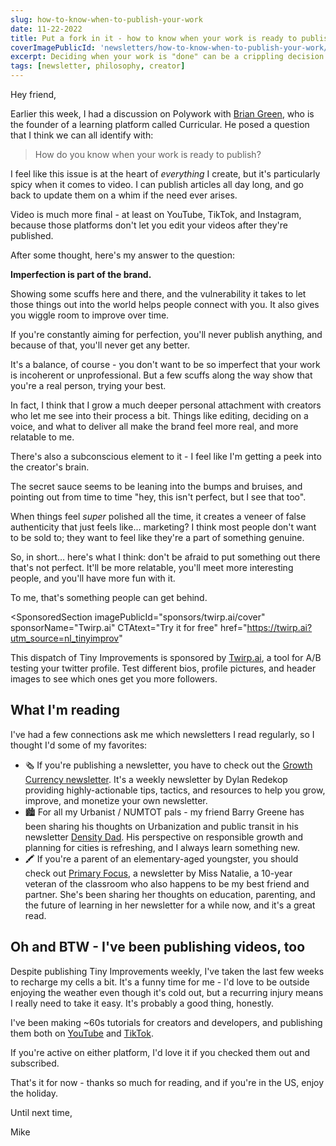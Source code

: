 ```yaml
---
slug: how-to-know-when-to-publish-your-work
date: 11-22-2022
title: Put a fork in it - how to know when your work is ready to publish
coverImagePublicId: 'newsletters/how-to-know-when-to-publish-your-work/cover'
excerpt: Deciding when your work is "done" can be a crippling decision for creators. Let's talk about that.
tags: [newsletter, philosophy, creator]
---
```


Hey friend,

Earlier this week, I had a discussion on Polywork with [Brian Green](https://www.polywork.com/brian_green), who is the founder of a learning platform called Curricular. He posed a question that I think we can all identify with:

> How do you know when your work is ready to publish?

I feel like this issue is at the heart of _everything_ I create, but it's particularly spicy when it comes to video. I can publish articles all day long, and go back to update them on a whim if the need ever arises.

Video is much more final - at least on YouTube, TikTok, and Instagram, because those platforms don't let you edit your videos after they're published.

After some thought, here's my answer to the question:

**Imperfection is part of the brand.**

Showing some scuffs here and there, and the vulnerability it takes to let those things out into the world helps people connect with you. It also gives you wiggle room to improve over time.

If you're constantly aiming for perfection, you'll never publish anything, and because of that, you'll never get any better.

It's a balance, of course - you don't want to be so imperfect that your work is incoherent or unprofessional. But a few scuffs along the way show that you're a real person, trying your best.

In fact, I think that I grow a much deeper personal attachment with creators who let me see into their process a bit. Things like editing, deciding on a voice, and what to deliver all make the brand feel more real, and more relatable to me.

There's also a subconscious element to it - I feel like I'm getting a peek into the creator's brain.

The secret sauce seems to be leaning into the bumps and bruises, and pointing out from time to time "hey, this isn't perfect, but I see that too".

When things feel _super_ polished all the time, it creates a veneer of false authenticity that just feels like... marketing? I think most people don't want to be sold to; they want to feel like they're a part of something genuine.

So, in short… here's what I think: don't be afraid to put something out there that's not perfect. It'll be more relatable, you'll meet more interesting people, and you'll have more fun with it.

To me, that's something people can get behind.

<SponsoredSection
  imagePublicId="sponsors/twirp.ai/cover"
  sponsorName="Twirp.ai"
  CTAtext="Try it for free"
  href="https://twirp.ai?utm_source=nl_tinyimprov"
>
  This dispatch of Tiny Improvements is sponsored by
  [Twirp.ai](https://twirp.ai?utm_source=nl_tinyimprov), a tool for A/B testing
  your twitter profile. Test different bios, profile pictures, and header images
  to see which ones get you more followers.
</SponsoredSection>

## What I'm reading

I've had a few connections ask me which newsletters I read regularly, so I thought I'd some of my favorites:

- 🗞️ If you're publishing a newsletter, you have to check out the [Growth Currency newsletter](https://www.growthcurrency.net/?utm_source=MikeBifulcoNewsletter). It's a weekly newsletter by Dylan Redekop providing highly-actionable tips, tactics, and resources to help you grow, improve, and monetize your own newsletter.
- 🏙️ For all my Urbanist / NUMTOT pals - my friend Barry Greene has been sharing his thoughts on Urbanization and public transit in his newsletter [Density Dad](https://cutloose.substack.com/?utm_source=nl_tinyimprovements). His perspective on responsible growth and planning for cities is refreshing, and I always learn something new.
- 🖍️ If you're a parent of an elementary-aged youngster, you should check out [Primary Focus](https://newsletter.primaryfocus.tv/), a newsletter by Miss Natalie, a 10-year veteran of the classroom who also happens to be my best friend and partner. She's been sharing her thoughts on education, parenting, and the future of learning in her newsletter for a while now, and it's a great read.

## Oh and BTW - I've been publishing videos, too

Despite publishing Tiny Improvements weekly, I've taken the last few weeks to recharge my cells a bit. It's a funny time for me - I'd love to be outside enjoying the weather even though it's cold out, but a recurring injury means I really need to take it easy. It's probably a good thing, honestly.

I've been making ~60s tutorials for creators and developers, and publishing them both on [YouTube](https://youtube.com/@mikebifulco) and [TikTok](https://tiktok.com/@irreverentmike).

If you're active on either platform, I'd love it if you checked them out and subscribed.

That's it for now - thanks so much for reading, and if you're in the US, enjoy the holiday.

Until next time,

Mike
